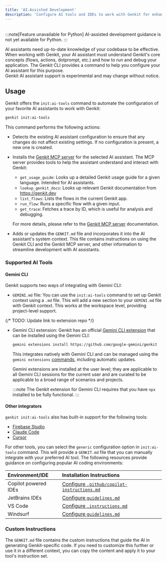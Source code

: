 ```yaml
---
title: 'AI-Assisted Development'
description: 'Configure AI tools and IDEs to work with Genkit for enhanced code generation.'
---
```



<div style="display: flex; justify-content: space-between; align-items: center; gap: 1rem; margin: 1rem 0 1rem 0;">
  <LanguageSelector />
  <CopyMarkdownButton />
</div>

<LanguageContent lang="python">

:::note[Feature unavailable for Python]
AI-assisted development guidance is not yet available for Python.
:::

</LanguageContent>

<LanguageContent lang="js go">
AI assistants need up-to-date knowledge of your codebase to be effective. When working with Genkit, your AI assistant must understand Genkit's core concepts (flows, actions, dotprompt, etc.) and how to run and debug your application. The Genkit CLI provides a command to help you configure your AI assistant for this purpose.

<Aside type="caution" title="Experimental">
 Genkit AI assistant support is experimental and may change without notice.
</Aside>

## Usage

Genkit offers the `init:ai-tools` command to automate the configuration of your favorite AI assistants to work with Genkit:

```bash
genkit init:ai-tools
```

This command performs the following actions:

- Detects the existing AI assistant configuration to ensure that any changes do not affect existing settings. If no configuration is present, a new one is created.

- Installs the [Genkit MCP server](/docs/mcp-server) for the selected AI assistant. The MCP server provides tools to help the assistant understand and interact with Genkit:
    -   `get_usage_guide`: Looks up a detailed Genkit usage guide for a given language. Intended for AI assistants. 
    -   `lookup_genkit_docs`: Looks up relevant Genkit documentation from https://genkit.dev
    -   `list_flows`: Lists the flows in the current Genkit app.
    -   `run_flow`: Runs a specific flow with a given input.
    -   `get_trace`: Fetches a trace by ID, which is useful for analysis and debugging.

    For more details, please refer to the [Genkit MCP server](/docs/mcp-server) documentation.

- Adds or updates the `GENKIT.md` file and incorporates it into the AI assistant's system context. This file contains instructions on using the Genkit CLI and the Genkit MCP server, and other information to streamline development with AI assistants.

### Supported AI Tools

#### Gemini CLI

Genkit supports two ways of integrating with Gemini CLI:

 - `GEMINI.md` file: You can use the `init:ai-tools` command to set up Genkit context using a `.md` file. This will add a new section to your `GEMINI.md` file with Genkit context. This works at the workspace level, providing project-level support. 

{/* TODO: Update link to extension repo */}
 - Gemini CLI extension: Genkit has an official [Gemini CLI extension](https://github.com/google-gemini/gemini-cli/blob/main/docs/extension.md) that can be installed using the Gemini CLI:

    ```bash
    gemini extensions install https://github.com/google-gemini/genkit
    ``` 

    This integrates natively with Gemini CLI and can be managed using the `gemini extensions` [commands](https://github.com/google-gemini/gemini-cli/blob/main/docs/extension.md), including automatic updates. 

    Gemini extensions are installed at the user level; they are applicable to all Gemini CLI sessions for the current user and are curated to be applicable to a broad range of scenarios and projects. 

    :::note
    The Genkit extension for Gemini CLI requires that you have `npx` installed to be fully functional.
    :::
 
#### Other integrators

`genkit init:ai-tools` also has built-in support for the following tools:

- [Firebase Studio](https://firebase.google.com/docs/studio)
- [Claude Code](https://www.anthropic.com/claude-code)
- [Cursor](https://cursor.com/home)

For other tools, you can select the `generic` configuration option in `init:ai-tools` command. This will provide a `GENKIT.md` file that you can manually integrate with your preferred AI tool. The following resources provide guidance on configuring popular AI coding environments:


| Environment/IDE | Installation Instructions |
|:----------------|:--------------------------|
| Copilot powered IDEs | <a href="https://code.visualstudio.com/docs/copilot/copilot-customization#_custom-instructions" target="_blank">Configure `.github/copilot-instructions.md`</a> |
| JetBrains IDEs  | <a href="https://www.jetbrains.com/help/junie/customize-guidelines.html" target="_blank">Configure `guidelines.md`</a> |
| VS Code | <a href="https://code.visualstudio.com/docs/copilot/copilot-customization#_custom-instructions" target="_blank">Configure `.instructions.md`</a> |
| Windsurf | <a href="https://docs.windsurf.com/windsurf/cascade/memories#rules" target="_blank">Configure `guidelines.md`</a> |

### Custom Instructions

The `GENKIT.md` file contains the custom instructions that guide the AI in generating Genkit-specific code. If you need to customize this further or use it in a different context, you can copy the content and apply it to your tool's instruction set.

</LanguageContent>


<LanguageContent lang="js">
  <Code code={jsContext} lang="md" title="GENKIT.md" />
</LanguageContent>

<LanguageContent lang="go">

  <Code code={goContext} lang="md" title="GENKIT.md" />
</LanguageContent>
